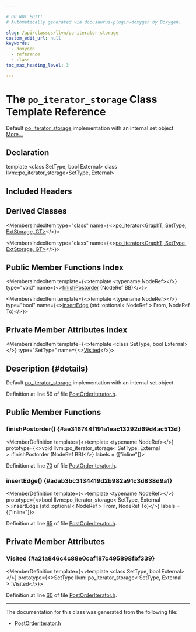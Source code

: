 ```yaml
---

# DO NOT EDIT!
# Automatically generated via docusaurus-plugin-doxygen by Doxygen.

slug: /api/classes/llvm/po-iterator-storage
custom_edit_url: null
keywords:
  - doxygen
  - reference
  - class
toc_max_heading_level: 3

---
```





# The `po_iterator_storage` Class Template Reference

<DoxygenPage pluginConfig={pluginConfig}>

Default <a href="/docs/api/classes/llvm/po-iterator-storage">po&#95;iterator&#95;storage</a> implementation with an internal set object. <a href="#details">More...</a>

## Declaration

<CodeBlock>template &lt;class SetType, bool External&gt;
class llvm::po_iterator_storage&lt;SetType, External&gt;</CodeBlock>

## Included Headers

<IncludesList>
<IncludesListItem
  filePath="llvm/ADT/PostOrderIterator.h"
  permalink="/docs/api/files/include/include/llvm/include/llvm/adt/postorderiterator-h"
  isLocal="true" />
</IncludesList>

## Derived Classes

<MembersIndex>

<MembersIndexItem
  type="class"
  name={<><a href="/docs/api/classes/llvm/po-iterator">po&#95;iterator&lt;GraphT, SetType, ExtStorage, GT&gt;</a></>}>
</MembersIndexItem>

<MembersIndexItem
  type="class"
  name={<><a href="/docs/api/classes/llvm/po-iterator">po&#95;iterator&lt;GraphT, SetType, ExtStorage, GT&gt;</a></>}>
</MembersIndexItem>

</MembersIndex>

## Public Member Functions Index

<MembersIndex>

<MembersIndexItem
  template={<>template &lt;typename NodeRef&gt;</>}
  type="void"
  name={<><a href="#ae316744f191a1eac13292d69d4ac513d">finishPostorder</a> (NodeRef BB)</>}>
</MembersIndexItem>

<MembersIndexItem
  template={<>template &lt;typename NodeRef&gt;</>}
  type="bool"
  name={<><a href="#adab3bc3134419d2b982a91c3d838d9a1">insertEdge</a> (std::optional&lt; NodeRef &gt; From, NodeRef To)</>}>
</MembersIndexItem>

</MembersIndex>

## Private Member Attributes Index

<MembersIndex>

<MembersIndexItem
  template={<>template &lt;class SetType, bool External&gt;</>}
  type="SetType"
  name={<><a href="#a21a846c4c88e0caf187c495898fbf339">Visited</a></>}>
</MembersIndexItem>

</MembersIndex>

## Description {#details}

Default <a href="/docs/api/classes/llvm/po-iterator-storage">po&#95;iterator&#95;storage</a> implementation with an internal set object.

Definition at line 59 of file <a href="/docs/api/files/include/include/llvm/include/llvm/adt/postorderiterator-h">PostOrderIterator.h</a>.

<SectionDefinition>

## Public Member Functions

### finishPostorder() {#ae316744f191a1eac13292d69d4ac513d}

<MemberDefinition
  template={<>template &lt;typename NodeRef&gt;</>}
  prototype={<>void llvm::po&#95;iterator&#95;storage&lt; SetType, External &gt;::finishPostorder (NodeRef BB)</>}
  labels = {["inline"]}>

Definition at line <a href="/docs/api/files/include/include/llvm/include/llvm/adt/postorderiterator-h/#l00070">70</a> of file <a href="/docs/api/files/include/include/llvm/include/llvm/adt/postorderiterator-h">PostOrderIterator.h</a>.
</MemberDefinition>

### insertEdge() {#adab3bc3134419d2b982a91c3d838d9a1}

<MemberDefinition
  template={<>template &lt;typename NodeRef&gt;</>}
  prototype={<>bool llvm::po&#95;iterator&#95;storage&lt; SetType, External &gt;::insertEdge (std::optional&lt; NodeRef &gt; From, NodeRef To)</>}
  labels = {["inline"]}>

Definition at line <a href="/docs/api/files/include/include/llvm/include/llvm/adt/postorderiterator-h/#l00065">65</a> of file <a href="/docs/api/files/include/include/llvm/include/llvm/adt/postorderiterator-h">PostOrderIterator.h</a>.
</MemberDefinition>

</SectionDefinition>

<SectionDefinition>

## Private Member Attributes

### Visited {#a21a846c4c88e0caf187c495898fbf339}

<MemberDefinition
  template={<>template &lt;class SetType, bool External&gt;</>}
  prototype={<>SetType llvm::po&#95;iterator&#95;storage&lt; SetType, External &gt;::Visited</>}>

Definition at line <a href="/docs/api/files/include/include/llvm/include/llvm/adt/postorderiterator-h/#l00060">60</a> of file <a href="/docs/api/files/include/include/llvm/include/llvm/adt/postorderiterator-h">PostOrderIterator.h</a>.
</MemberDefinition>

</SectionDefinition>

<hr/>

The documentation for this class was generated from the following file:

<ul>
<li><a href="/docs/api/files/include/include/llvm/include/llvm/adt/postorderiterator-h">PostOrderIterator.h</a></li>
</ul>

</DoxygenPage>
